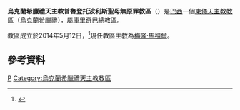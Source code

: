 {{Infobox Roman Catholic diocese
|Roman Catholic Diocese of=烏克蘭希臘禮天主教<br>普魯登托波利斯<br>聖母無原罪教區
|Latin name of diocese=Eparchia Sancti Ioannis Baptistae Curitibensis Ucrainorum
|image=
|caption=
|location= [[巴西|巴西]]
|territory=
|population=162,000
|rite=[[拜占庭礼|拜占庭礼]]
|eastern church=[[乌克兰希腊礼天主教会|乌克兰希腊礼天主教会]]
|patron=
|province=[[烏克蘭希臘禮天主教庫里奇巴聖若翰洗者總教區|庫里奇巴]]
|established= 2014年
|cathedral=聖若瑟法主教座堂
|co-cathedral=
|leadership= 主教
|website=
|pope=
|patriarch=
|metropolitan=
|major archbishop=
|ordinary= 梅隆·馬祖爾
|coadjutor archbishop=
|coadjutor bishop=
|auxiliary=
|emeritus=
}}

'''烏克蘭希臘禮天主教普魯登托波利斯聖母無原罪教區'''（{{lang-pt|Eparquia da Imaculada Conceição em Prudentópolis}}）是[[巴西|巴西]]一個[[東儀天主教|東儀天主教]][[教區|教區]]（[[烏克蘭希臘禮天主教會|烏克蘭希臘禮]]），屬[[烏克蘭希臘禮天主教庫里奇巴聖若翰洗者總教區|庫里奇巴總教區]]。

教區成立於2014年5月12日，<ref name="eng">{{cite news
|publisher=News.va
|date=2014年5月12日
|title=Pontifical acts - 12 May
|url=http://www.news.va/en/news/other-pontifical-acts-492
|accessdate=2014年5月15日
|archive-date=2014年5月17日
|archive-url=https://web.archive.org/web/20140517120232/http://www.news.va/en/news/other-pontifical-acts-492
|dead-url=no
}}</ref>現任教區主教為[[梅隆·馬祖爾|梅隆·馬祖爾]]。

==參考資料==
{{reflist}}

{{烏克蘭希臘禮天主教會教區}}
[[Category:巴西天主教教區|P]]
[[Category:烏克蘭希臘禮天主教教區|Category:烏克蘭希臘禮天主教教區]]
{{geo-stub}}